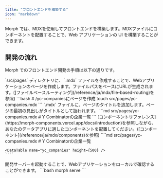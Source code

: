 ```yaml
---
title: "フロントエンドを構築する"
icon: "markdown"
---
```


Morph では、MDXを使用してフロントエンドを構築します。MDXファイルにコンポーネントを配置することで、Web アプリケーションの UI を構築することができます。

## 開発の流れ

Morph でのフロントエンド開発の手順は以下の通りです。

<Steps>
  <Step title=".mdxファイルを作成する">
    `src/pages` ディレクトリに、 `.mdx` ファイルを作成することで、Webアプリケーションのページを作成します。ファイルパスをベースにURLが生成されます。([ファイルベースルーティング](/reference/ja/mdx/file-based-routing)を参照)
    ```bash
    # /yc-companiesにページを作成
    touch src/pages/yc-companies.mdx
    ```
  </Step>
  <Step title="ページのタイトルを追加する">
    `.mdx` ファイルに、ページのタイトルを追加します。ページの最初の見出しがタイトルとして扱われます。
    ```md src/pages/yc-companies.mdx
    # Y Combinatorの企業一覧
    ```
  </Step>
  <Step title="コンポーネントを配置する">
    [コンポーネントリファレンス](https://morph-components.vercel.app/docs/introduction)を参照しながら、あなたのデータアプリに適したコンポーネントを配置してください。([コンポーネント](/reference/ja/mdx/components)を参照)
    ````md src/pages/yc-companies.mdx
    # Y Combinatorの企業一覧

    <DataTable name="yc_companies" height={500} />
    ````
  </Step>
  <Step title="開発サーバーを起動する">
    開発サーバーを起動することで、Webアプリケーションをローカルで確認することができます。
    ```bash
    morph serve
    ```
  </Step>
</Steps>
